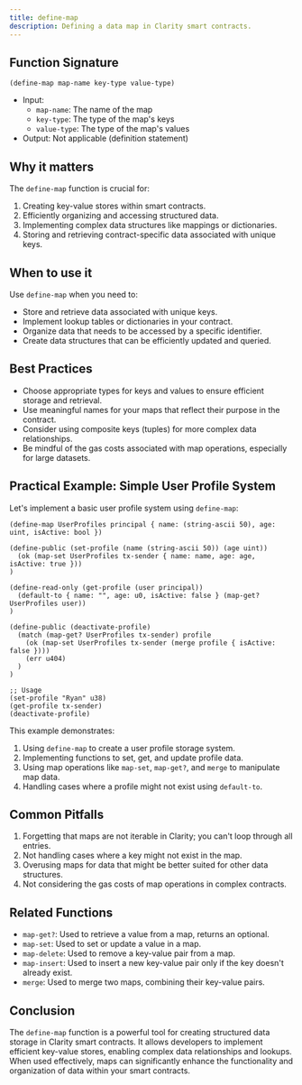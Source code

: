 ```yaml
---
title: define-map
description: Defining a data map in Clarity smart contracts.
---
```


## Function Signature

```clarity
(define-map map-name key-type value-type)
```

- Input: 
  - `map-name`: The name of the map
  - `key-type`: The type of the map's keys
  - `value-type`: The type of the map's values
- Output: Not applicable (definition statement)

## Why it matters

The `define-map` function is crucial for:

1. Creating key-value stores within smart contracts.
2. Efficiently organizing and accessing structured data.
3. Implementing complex data structures like mappings or dictionaries.
4. Storing and retrieving contract-specific data associated with unique keys.

## When to use it

Use `define-map` when you need to:

- Store and retrieve data associated with unique keys.
- Implement lookup tables or dictionaries in your contract.
- Organize data that needs to be accessed by a specific identifier.
- Create data structures that can be efficiently updated and queried.

## Best Practices

- Choose appropriate types for keys and values to ensure efficient storage and retrieval.
- Use meaningful names for your maps that reflect their purpose in the contract.
- Consider using composite keys (tuples) for more complex data relationships.
- Be mindful of the gas costs associated with map operations, especially for large datasets.

## Practical Example: Simple User Profile System

Let's implement a basic user profile system using `define-map`:

```clarity
(define-map UserProfiles principal { name: (string-ascii 50), age: uint, isActive: bool })

(define-public (set-profile (name (string-ascii 50)) (age uint))
  (ok (map-set UserProfiles tx-sender { name: name, age: age, isActive: true }))
)

(define-read-only (get-profile (user principal))
  (default-to { name: "", age: u0, isActive: false } (map-get? UserProfiles user))
)

(define-public (deactivate-profile)
  (match (map-get? UserProfiles tx-sender) profile
    (ok (map-set UserProfiles tx-sender (merge profile { isActive: false })))
    (err u404)
  )
)

;; Usage
(set-profile "Ryan" u38)
(get-profile tx-sender)
(deactivate-profile)
```

This example demonstrates:
1. Using `define-map` to create a user profile storage system.
2. Implementing functions to set, get, and update profile data.
3. Using map operations like `map-set`, `map-get?`, and `merge` to manipulate map data.
4. Handling cases where a profile might not exist using `default-to`.

## Common Pitfalls

1. Forgetting that maps are not iterable in Clarity; you can't loop through all entries.
2. Not handling cases where a key might not exist in the map.
3. Overusing maps for data that might be better suited for other data structures.
4. Not considering the gas costs of map operations in complex contracts.

## Related Functions

- `map-get?`: Used to retrieve a value from a map, returns an optional.
- `map-set`: Used to set or update a value in a map.
- `map-delete`: Used to remove a key-value pair from a map.
- `map-insert`: Used to insert a new key-value pair only if the key doesn't already exist.
- `merge`: Used to merge two maps, combining their key-value pairs.

## Conclusion

The `define-map` function is a powerful tool for creating structured data storage in Clarity smart contracts. It allows developers to implement efficient key-value stores, enabling complex data relationships and lookups. When used effectively, maps can significantly enhance the functionality and organization of data within your smart contracts.
